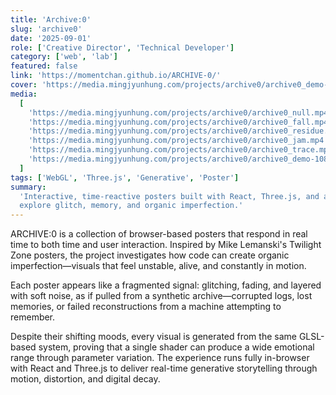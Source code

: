 ```yaml
---
title: 'Archive:0'
slug: 'archive0'
date: '2025-09-01'
role: ['Creative Director', 'Technical Developer']
category: ['web', 'lab']
featured: false
link: 'https://momentchan.github.io/ARCHIVE-0/'
cover: 'https://media.mingjyunhung.com/projects/archive0/archive0_demo-1080p.mp4'
media:
  [
    'https://media.mingjyunhung.com/projects/archive0/archive0_null.mp4',
    'https://media.mingjyunhung.com/projects/archive0/archive0_fall.mp4',
    'https://media.mingjyunhung.com/projects/archive0/archive0_residue.mp4',
    'https://media.mingjyunhung.com/projects/archive0/archive0_jam.mp4',
    'https://media.mingjyunhung.com/projects/archive0/archive0_trace.mp4',
    'https://media.mingjyunhung.com/projects/archive0/archive0_demo-1080p.mp4',
  ]
tags: ['WebGL', 'Three.js', 'Generative', 'Poster']
summary:
  'Interactive, time-reactive posters built with React, Three.js, and a single GLSL shader to
  explore glitch, memory, and organic imperfection.'
---
```


ARCHIVE:0 is a collection of browser-based posters that respond in real time to both time and user
interaction. Inspired by Mike Lemanski's Twilight Zone posters, the project investigates how code
can create organic imperfection—visuals that feel unstable, alive, and constantly in motion.

Each poster appears like a fragmented signal: glitching, fading, and layered with soft noise, as if
pulled from a synthetic archive—corrupted logs, lost memories, or failed reconstructions from a
machine attempting to remember.

Despite their shifting moods, every visual is generated from the same GLSL-based system, proving
that a single shader can produce a wide emotional range through parameter variation. The experience
runs fully in-browser with React and Three.js to deliver real-time generative storytelling through
motion, distortion, and digital decay.
